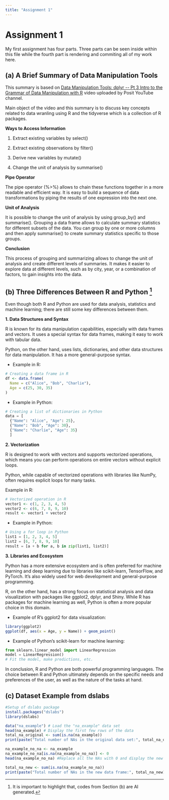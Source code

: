 ```yaml
---
title: "Assignment 1"
---
```


# Assignment 1

My first assignment has four parts. Three parts can be seen inside within this file while the fourth part is rendering and commiting all of my work here.

## (a) A Brief Summary of Data Manipulation Tools

This summary is based on [Data Manipulation Tools: dplyr \-- Pt 3 Intro to the Grammar of Data Manipulation with R](https://youtu.be/Zc_ufg4uW4U?si=Zk4uhd1-gZ89YCB- "YouTube") video uploaded by Posit YouTube channel.

Main object of the video and this summary is to discuss key concepts related to data wranling using R and the tidyverse which is a collection of R packages.

**Ways to Access Information**

1.  Extract existing variables by select()

2.  Extract existing observations by filter()

3.  Derive new variables by mutate()

4.  Change the unit of analysis by summarise()

**Pipe Operator**

The pipe operator (%\>%) allows to chain these functions together in a more readable and efficient way. It is easy to build a sequence of data transformations by piping the results of one expression into the next one.

**Unit of Analysis**

It is possible to change the unit of analysis by using group_by() and summarise(). Grouping a data frame allows to calculate summary statistics for different subsets of the data. You can group by one or more columns and then apply summarise() to create summary statistics specific to those groups.

**Conclusion**

This process of grouping and summarizing allows to change the unit of analysis and create different levels of summaries. It makes it easier to explore data at different levels, such as by city, year, or a combination of factors, to gain insights into the data.

## (b) Three Differences Between R and Python [^1]

[^1]: It is important to highlight that, codes from Section (b) are AI generated.

Even though both R and Python are used for data analysis, statistics and machine learning; there are still some key differences between them.

**1. Data Structures and Syntax**

R is known for its data manipulation capabilities, especially with data frames and vectors. It uses a special syntax for data frames, making it easy to work with tabular data.

Python, on the other hand, uses lists, dictionaries, and other data structures for data manipulation. It has a more general-purpose syntax.

-   Example in R:

``` r
# Creating a data frame in R
df <- data.frame(
  Name = c("Alice", "Bob", "Charlie"),
  Age = c(25, 30, 35)
)
```

-   Example in Python:

``` python
# Creating a list of dictionaries in Python
data = [
  {"Name": "Alice", "Age": 25},
  {"Name": "Bob", "Age": 30},
  {"Name": "Charlie", "Age": 35}
  ]
```

**2. Vectorization**

R is designed to work with vectors and supports vectorized operations, which means you can perform operations on entire vectors without explicit loops.

Python, while capable of vectorized operations with libraries like NumPy, often requires explicit loops for many tasks.

Example in R:

``` r
# Vectorized operation in R
vector1 <- c(1, 2, 3, 4, 5)
vector2 <- c(6, 7, 8, 9, 10)
result <- vector1 + vector2
```

-   Example in Python:

``` python
# Using a for loop in Python
list1 = [1, 2, 3, 4, 5]
list2 = [6, 7, 8, 9, 10]
result = [a + b for a, b in zip(list1, list2)]
```

**3. Libraries and Ecosystem**

Python has a more extensive ecosystem and is often preferred for machine learning and deep learning due to libraries like scikit-learn, TensorFlow, and PyTorch. It's also widely used for web development and general-purpose programming.

R, on the other hand, has a strong focus on statistical analysis and data visualization with packages like ggplot2, dplyr, and Shiny. While R has packages for machine learning as well, Python is often a more popular choice in this domain.

-   Example of R's ggplot2 for data visualization:

``` r
library(ggplot2)
ggplot(df, aes(x = Age, y = Name)) + geom_point()
```

-   Example of Python's scikit-learn for machine learning:

``` python
from sklearn.linear_model import LinearRegression
model = LinearRegression()
# Fit the model, make predictions, etc.
```

In conclusion, R and Python are both powerful programming languages. The choice between R and Python ultimately depends on the specific needs and preferences of the user, as well as the nature of the tasks at hand.

## (c) Dataset Example from dslabs

```r
#Setup of dslabs package
install.packages("dslabs") 
library(dslabs) 
```

```r
data("na_example") # Load the "na_example" data set
head(na_example) # Display the first few rows of the data
total_na_original <- sum(is.na(na_example))
print(paste("Total number of NAs in the original data set:", total_na_original))
```

```r
na_example_no_na <- na_example
na_example_no_na[is.na(na_example_no_na)] <- 0
head(na_example_no_na) #Replace all the NAs with 0 and display the new data frame
```

```r
total_na_new <- sum(is.na(na_example_no_na))
print(paste("Total number of NAs in the new data frame:", total_na_new))
```
